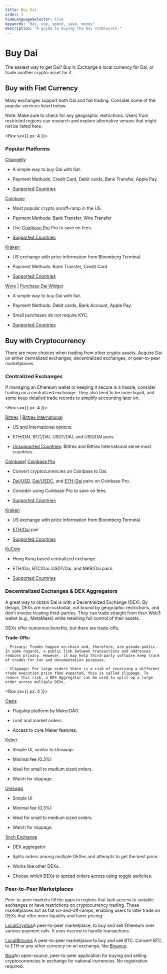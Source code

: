 ```yaml
---
title: Buy Dai
order: 1
hideLanguageSelector: true
keywords: "dai, use, spend, save, money"
description: "A guide to buying the Dai stablecoin." 
---
```


# Buy Dai

The easiest way to get Dai? Buy it. Exchange a local currency for Dai, or trade another crypto-asset for it.


## Buy with Fiat Currency
Many exchanges support both Dai and fiat trading. Consider some of the popular services listed below.

Note: Make sure to check for any geographic restrictions. Users from restricted regions can research and explore alternative venues that might not be listed here.

<Box sx={{ px: 4 }}>

### Popular Platforms

<List>

<Box>

<a href="https://changelly.com/exchange/usd/dai">Changelly</a>

- A simple way to buy Dai with fiat.

- Payment Methods: Credit Card, Debit cards, Bank Transfer, Apple Pay.

- <a href="https://changelly.com/faq#which-countries-support-crypto-to-fiat-transactions?">Supported Countries</a>

</Box>

<Box>

<a href="https://coinbase.com/price/dai">Coinbase</a>

- Most popular crypto on/off-ramp in the US.

- Payment Methods: Bank Transfer, Wire Transfer

- Use <a href="https://pro.coinbase.com/">Coinbase Pro</a> Pro to save on fees.

- <a href="https://www.coinbase.com/places">Supported Countries</a>

</Box>

<Box>

<a href="https://trade.kraken.com/markets/kraken/dai/usd">Kraken</a>

- US exchange with price information from Bloomberg Terminal.

- Payment Methods: Bank Transfer, Credit Card

- <a href="https://support.kraken.com/hc/en-us/articles/360001368823-Geographic-Restrictions-Can-I-use-Kraken-if-I-m-from-">Supported Countries</a>

</Box>

<Box>

[Wyre]("https://www.sendwyre.com/) | [Purchase Dai Widget](https://pay.sendwyre.com/purchase)

- A simple way to buy Dai with fiat.

- Payment Methods: Debit cards, Bank Account, Apple Pay.

- Small purchases do not require KYC.

- <a href="https://www.sendwyre.com/areas/">Supported Countries</a>

</Box>

</List>

</Box>


## Buy with Cryptocurrency
There are more choices when trading from other crypto-assets. Acquire Dai on either centralized exchanges, decentralized exchanges, or peer-to-peer marketplaces.


### Centralized Exchanges

If managing an Ethereum wallet or keeping it secure is a hassle, consider trading on a centralized exchange. They also tend to be more liquid, and some keep detailed trade records to simplify accounting later on.

<Box sx={{ px: 4 }}>

<List>

<Box>

[Bittrex](https://bittrex.com) | [Bittrex International](https://global.bittrex.com/)

- US and International options.

- ETH/DAI, BTC/DAI. USDT/DAI, and USD/DAI pairs

- <a href="https://bittrex.zendesk.com/hc/en-us/articles/360034965072-Important-Information-for-Bittrex-Customers">Unsupported Countries</a>: Bittrex and Bittrex International serve most countries.

</Box>

<Box>

[Coinbase](https://coinbase.com/price/dai)| [Coinbase Pro](https://pro.coinbase.com)

- Convert cryptocurrencies on Coinbase to Dai.

- <a href="https://pro.coinbase.com/trade/DAI-USD">Dai/USD</a>, <a href="https://pro.coinbase.com/trade/DAI-USDC">Dai/USDC</a>, and <a href="https://pro.coinbase.com/trade/ETH-DAI">ETH-Dai</a> pairs on Coinbase Pro.

- Consider using Coinbase Pro to save on fees.

- <a href="https://www.coinbase.com/places">Supported Countries</a>


<a href="https://trade.kraken.com/markets/kraken/eth/dai">Kraken</a>

- US exchange with price information from Bloomberg Terminal.

- <a href="https://trade.kraken.com/markets/kraken/eth/dai">ETH/Dai</a> pair

- <a href="https://support.kraken.com/hc/en-us/articles/360001368823-Geographic-Restrictions-Can-I-use-Kraken-if-I-m-from-">Supported Countries</a>

</Box>

<Box>

<a href="https://www.kucoin.com/">KuCoin</a>

- Hong Kong based centralized exchange.

- ETH/Dai, BTC/Dai. USDT/Dai, and MKR/Dai pairs.

- <a href="https://kucoin.zendesk.com/hc/en-us/articles/900000077006-Supported-Country-List">Supported Countries</a>

</Box>

</List>

</Box>

### Decentralized Exchanges &amp; DEX Aggregators

A great way to obtain Dai is with a Decentralized Exchange (DEX). By design, DEXs are non-custodial, not bound by geographic restrictions, and don't involve trusting third-parties. They can trade straight from their Web3 wallet (e.g., MetaMask) while retaining full control of their assets.

DEXs offer numerous benefits, but there are trade-offs. 

**Trade-Offs:**

 	- Privacy: Trades happen on-chain and, therefore, are pseudo-public. In some regards, a public link between transactions and addresses reduces privacy. However, it may help third-party software keep track of trades for tax and documentation purposes.

 	- Slippage: For large orders there is a risk of receiving a different trade execution price than expected, this is called slippage. To reduce this risk, a DEX Aggregator can be used to split up a large order across multiple DEXs.

<Box sx={{ px: 4 }}>

<List>

<Box>

<a href="https://oasis.app/">Oasis</a>

- Flagship platform by MakerDAO.

- Limit and market orders.

- Access to core Maker features.

</Box>

<Box>

<a href="https://kyberswap.com/">Kyber</a>

- Simple UI, similar to Uniswap.

- Minimal fee (0.3%)

- Ideal for small to medium sized orders.

- Watch for slippage.

</Box>

<Box>

<a href="https://uniswap.exchange/">Uniswap</a>

- Simple UI

- Minimal fee (0.3%)

- Ideal for small to medium sized orders.

- Watch for slippage.

</Box>

<Box>

<a href="https://1inch.exchange/#/">1inch Exchange</a>

- DEX aggregator

- Splits orders among multiple DEXes and attempts to get the best price.

- Works like other DEXs.

- Choose which DEXs to spread orders across using toggle switches.

</Box>

</List>

</Box>

### Peer-to-Peer Marketplaces

Peer-to-peer markets fill the gaps in regions that lack access to suitable exchanges or have restrictions on cryptocurrency trading. These marketplaces act as fiat on-and-off-ramps, enabling users to later trade on DEXs that offer more liquidity and fairer pricing.

<List>

<Box>

<a href="https://localcryptos.com/">LocalCryptos</a>A peer-to-peer marketplace, to buy and sell Ethereum over various payment rails. It uses escrow to handle transactions.

</Box>

<Box>

<a href="https://localbitcoins.com/">LocalBitcoins</a>
A peer-to-peer marketplace to buy and sell BTC. Convert BTC to ETH or any other currency on an exchange, like <a href="http://www.binance.com">Binance</a>.

</Box>
<Box>

<a href="https://bisq.network/">Bisq</a>An open-source, peer-to-peer application for buying and selling cryptocurrencies in exchange for national currencies. No registration required.

</Box>
</List>